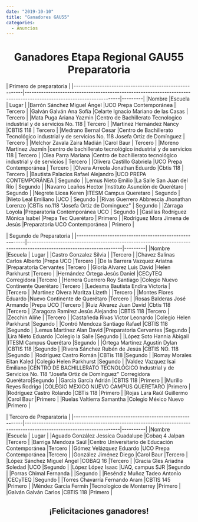 ```yaml
---
date: "2019-10-10"
title: "Ganadores GAU55"
categories:
  - Anuncios
---
```


# <center> Ganadores Etapa Regional GAU55 Preparatoria </center>

<b></b>

|                Primero de preparatoria                                                                                                                                                  |
|--------------------------------------------------------|----------------------------------------------------------------------------------------------------------------------|---------|
|Nombre                                                  |Escuela                                                                                                               | Lugar   |
|Barrón Sánchez Miguel Ángel                             |UCO Prepa Contemporánea                                                                                               | Tercero |
|Galván Galván Ana Sofía                                 |Celarte Ignacio Mariano de las Casas                                                                                  | Tercero |
|Mata Puga Ariana Yazmin                                 |Centro de Bachillerato Tecnologico industrial y de servicios No. 118                                                  | Tercero |
|Martinez Hernández Nancy                                |CBTIS 118                                                                                                             | Tercero |
|Medrano Bernal Cesar                                    |Centro de Bachillerato Tecnológico industrial y de servicios No. 118 Josefa Ortiz de Domínguez                        | Tercero |
|Melchor Zavala Zaira Madián                             |Carol Baur                                                                                                            | Tercero |
|Moreno Martinez Jazmín                                  |centro de bachillerato tecnológico industrial y de servicios 118                                                      | Tercero |
|Olea Parra Mariana                                      |Centro de bachillerato tecnológico industrial y de servicios                                                          | Tercero |
|Olivera Castillo Gabriela                               |UCO Prepa Contemporánea                                                                                               | Tercero |
|Olvera Arreola Jonathan Eduardo                         |Cbtis 118                                                                                                             | Tercero |
|Bautista Palacios Rafael Alejandro                      |UCO PREPA CONTEMPORÁNEA                                                                                               | Segundo |
|Lemus Nieto Emilio                                      |La Salle San Juan del Río                                                                                             | Segundo |
|Navarro Leaños Hector                                   |Instituto Asunción de Querétaro                                                                                       | Segundo |
|Negrete Licea Keren                                     |ITESM Campus Queretaro                                                                                                | Segundo |
|Nieto Leal Emiliano                                     |UCO                                                                                                                   | Segundo |
|Rivas Guerrero Abbrescia Jhonathan Lorenzo              |CBTis no.118 "Josefa Ortiz de Dominguez"                                                                              | Segundo |
|Zárraga Loyola                                          |Preparatoria Contemporánea UCO                                                                                        | Segundo |
|Casillas Rodríguez Mónica Isabel                        |Prepa Tec Querétaro                                                                                                   | Primero |
|Rodríguez Mora Jimena de Jesús                          |Preparatoria UCO Contemporánea                                                                                        | Primero |

<b></b>

|                Segundo de Preparatoria                                                                                                                                                  |
|--------------------------------------------------------|----------------------------------------------------------------------------------------------------------------------|---------|
|Nombre                                                  |Escuela                                                                                                               | Lugar   |
|Castro Gonzalez Silvia                                  |                                                                                                                      |Tercero  |
|Chavez Salinas Carlos Alberto                           |Prepa UCO                                                                                                             |Tercero  |
|De la Barrera Vazquez Ariatna                           |Preparatoria Cervantes                                                                                                |Tercero  |
|Gloria Alvarez Luis David                               |Helen Parkhurst                                                                                                       |Tercero  |
|Hernández Ortega Jesús Daniel                           |CECyTEQ Corregidora                                                                                                   |Tercero  |
|Herrera Guerrero Roy Santiago                           |Colegio Nuevo Continente Querétaro                                                                                    |Tercero  |
|Ledesma Bautista Endira Victoria                        |                                                                                                                      |Tercero  |
|Martinez Olvera Maritza Lizeth                          |                                                                                                                      |Tercero  |
|Montes Flores Eduardo                                   |Nuevo Continente de Querétaro                                                                                         |Tercero  |
|Rosas Balderas José Armando                             |Prepa UCO                                                                                                             |Tercero  |
|Ruiz Álvarez Juan David                                 |Cbtis 118                                                                                                             |Tercero  |
|Zaragoza Ramírez Jesús Alejandro                        |CBTIS 118                                                                                                             |Tercero  |
|Zecchin Aliñe                                           |                                                                                                                      |Tercero  |
|Castañeda Rivas Victor Leonardo                         |Colegio Helen Parkhurst                                                                                               |Segundo  |
|Contró Mendoza Santiago Rafael                          |CBTIS 118                                                                                                             |Segundo  |
|Lemus Martínez Alan David                               |Preparatoria Cervantes                                                                                                |Segundo  |
|Lira Nieto Eduardo                                      |Colegio la Salle                                                                                                      |Segundo  |
|López Soto Hannia Abigail                               |ITESM Campus Querétaro                                                                                                |Segundo  |
|Ortega Martínez Agustín Dylan                           |CBTIS 118                                                                                                             |Segundo  |
|Rivera Sánchez Rubén de Jesús                           |CBTIS NO. 118                                                                                                         |Segundo  |
|Rodríguez Castro Román                                  |CBTis 118                                                                                                             |Segundo  |
|Romay Morales Eitan Kaled                               |Colegio Helen Parkhurst                                                                                               |Segundo  |
|Valdez Vazquez Isai Emiliano                            |CENTRO DE BACHILLERATO TECNOLÓGICO Industrial y de Servicios No. 118 "Josefa Ortiz de Domínguez" Corregidora Querétaro|Segundo  |
|García García Adrián                                    |CBTIS 118                                                                                                             |Primero  |
|Murillo Reyes Rodrigo                                   |COLEGIO MEXICO NUEVO CAMPUS QUERETARO                                                                                 |Primero  |
|Rodríguez Castro Rolando                                |CBTis 118                                                                                                             |Primero  |
|Rojas Lara Raúl Guillermo                               |Carol Baur                                                                                                            |Primero  |
|Ruelas Valtierra Samantha                               |Colegio México Nuevo                                                                                                  |Primero  |

<b></b>

|                 Tercero de Preparatoria                                                                                                                                                  |
|--------------------------------------------------------|----------------------------------------------------------------------------------------------------------------------|----------|
|Nombre                                                  |Escuela                                                                                                               | Lugar    |
|Aguado González Jessica Guadalupe                       |Cobaq 4 Jalpan                                                                                                        |Tercero   |
|Barriga Mendoza Saúl                                    |Centro Universitario de Educación Contemporánea                                                                       |Tercero   |
|Gómez Velázquez Eduardo                                 |UCO Prepa Contemporánea                                                                                               |Tercero   |
|González Jiménez Diego                                  |Carol Baur                                                                                                            |Tercero   |
|López Sánchez Miguel Ángel                              |COBAQ 16                                                                                                              |Tercero   |
|Gracia Gles Ariadna Soledad                             |UCO                                                                                                                   |Segundo   |
|López López Isaac                                       |UAQ, campus SJR                                                                                                       |Segundo   |
|Porras Chimal Fernanda                                  |                                                                                                                      |Segundo   |
|Reséndiz Muñoz Tadeo Antonio                            |CECyTEQ                                                                                                               |Segundo   |
|Torres Chavarría Fernando Aram                          |CBTIS 145                                                                                                             |Primero   |
|Méndez García Fermín                                    |Tecnologico de Monterrey                                                                                              |Primero   |
|Galván Galván Carlos                                    |CBTIS 118                                                                                                             |Primero   |

## <center> ¡Felicitaciones ganadores! </center>